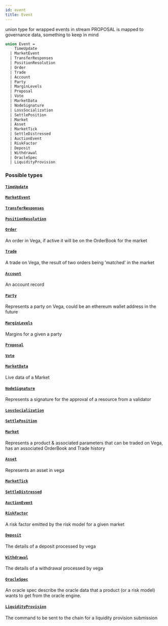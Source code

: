 ```yaml
---
id: event
title: Event
---
```


union type for wrapped events in stream PROPOSAL is mapped to governance data, something to keep in mind

```graphql
union Event =
    TimeUpdate
  | MarketEvent
  | TransferResponses
  | PositionResolution
  | Order
  | Trade
  | Account
  | Party
  | MarginLevels
  | Proposal
  | Vote
  | MarketData
  | NodeSignature
  | LossSocialization
  | SettlePosition
  | Market
  | Asset
  | MarketTick
  | SettleDistressed
  | AuctionEvent
  | RiskFactor
  | Deposit
  | Withdrawal
  | OracleSpec
  | LiquidityProvision
```

### Possible types

#### [`TimeUpdate`](/docs/graphql/objects/time-update)

#### [`MarketEvent`](/docs/graphql/objects/market-event)

#### [`TransferResponses`](/docs/graphql/objects/transfer-responses)

#### [`PositionResolution`](/docs/graphql/objects/position-resolution)

#### [`Order`](/docs/graphql/objects/order)

An order in Vega, if active it will be on the OrderBook for the market

#### [`Trade`](/docs/graphql/objects/trade)

A trade on Vega, the result of two orders being 'matched' in the market

#### [`Account`](/docs/graphql/objects/account)

An account record

#### [`Party`](/docs/graphql/objects/party)

Represents a party on Vega, could be an ethereum wallet address in the future

#### [`MarginLevels`](/docs/graphql/objects/margin-levels)

Margins for a given a party

#### [`Proposal`](/docs/graphql/objects/proposal)

#### [`Vote`](/docs/graphql/objects/vote)

#### [`MarketData`](/docs/graphql/objects/market-data)

Live data of a Market

#### [`NodeSignature`](/docs/graphql/objects/node-signature)

Represents a signature for the approval of a resource from a validator

#### [`LossSocialization`](/docs/graphql/objects/loss-socialization)

#### [`SettlePosition`](/docs/graphql/objects/settle-position)

#### [`Market`](/docs/graphql/objects/market)

Represents a product & associated parameters that can be traded on Vega, has an associated OrderBook and Trade history

#### [`Asset`](/docs/graphql/objects/asset)

Represents an asset in vega

#### [`MarketTick`](/docs/graphql/objects/market-tick)

#### [`SettleDistressed`](/docs/graphql/objects/settle-distressed)

#### [`AuctionEvent`](/docs/graphql/objects/auction-event)

#### [`RiskFactor`](/docs/graphql/objects/risk-factor)

A risk factor emitted by the risk model for a given market

#### [`Deposit`](/docs/graphql/objects/deposit)

The details of a deposit processed by vega

#### [`Withdrawal`](/docs/graphql/objects/withdrawal)

The details of a withdrawal processed by vega

#### [`OracleSpec`](/docs/graphql/objects/oracle-spec)

An oracle spec describe the oracle data that a product (or a risk model)
wants to get from the oracle engine.

#### [`LiquidityProvision`](/docs/graphql/objects/liquidity-provision)

The command to be sent to the chain for a liquidity provision submission
